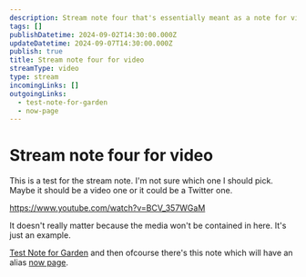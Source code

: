 ```yaml
---
description: Stream note four that's essentially meant as a note for video
tags: []
publishDatetime: 2024-09-02T14:30:00.000Z
updateDatetime: 2024-09-07T14:30:00.000Z
publish: true
title: Stream note four for video
streamType: video
type: stream
incomingLinks: []
outgoingLinks:
  - test-note-for-garden
  - now-page
---
```


# Stream note four for video

This is a test for the stream note. I'm not sure which one I should pick. Maybe it should be a video one or it could be a Twitter one.

https://www.youtube.com/watch?v=BCV_357WGaM

It doesn't really matter because the media won't be contained in here. It's just an example.

[Test Note for Garden](test-note-for-garden) and then ofcourse there's this note which will have an alias [now page](/unpublished).
